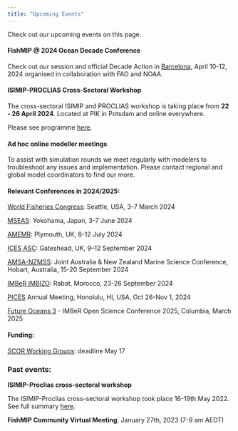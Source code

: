 ```yaml
---
title: "Upcoming Events"
---
```


Check out our upcoming events on this page.

#### **FishMIP \@ 2024 Ocean Decade Conference**

Check out our session and official Decade Action in [Barcelona](https://oceandecade.org/events/2024-ocean-decade-conference/), April 10-12, 2024 organised in collaboration with FAO and NOAA.

#### **ISIMIP-PROCLIAS Cross-Sectoral Workshop**

The cross-sectoral ISIMIP and PROCLIAS workshop is taking place from **22 - 26 April 2024**. Located at PIK in Potsdam and online everywhere.

Please see programme [here](https://www.isimip.org/outcomes/events/upcoming-cross-sectoral-isimip-proclias-workshop-2024/).

#### **Ad hoc online modeller meetings**

To assist with simulation rounds we meet regularly with modelers to troubleshoot any issues and implementation. Please contact regional and global model coordinators to find our more.

#### Relevant Conferences in 2024/2025:

[World Fisheries Congress](https://wfc2024.fisheries.org/): Seattle, USA, 3-7 March 2024

[MSEAS](https://meetings.pices.int/meetings/international/2024/MSEAS/Background): Yokohama, Japan, 3-7 June 2024

[AMEMR](https://www.amemr.com/): Plymouth, UK, 8-12 July 2024

[ICES ASC](https://www.ices.dk/events/asc/2024/Pages/default.aspx): Gateshead, UK, 9--12 September 2024

[AMSA-NZMSS](https://www.amsa2024.amsa.asn.au/): Joint Australia & New Zealand Marine Science Conference, Hobart, Australia, 15-20 September 2024

[IMBeR IMBIZO](https://imber.info/event/imbizo-7-transitioning-towards-sustainable-ocean-governance-by-2030-commitments-and-challenges/): Rabat, Morocco, 23-26 September 2024

[PICES](https://meetings.pices.int/meetings/annual/2024/pices/scope) Annual Meeting, Honolulu, HI, USA, Oct 26-Nov 1, 2024

[Future Oceans 3](https://imber.info/events/future-oceans/) - IMBeR Open Science Conference 2025, Columbia, March 2025

#### Funding:

[SCOR Working Groups](https://scor-int.org/wp-content/uploads/2024/02/2024-Call-WG-Proposals.pdf): deadline May 17

### Past events: 

**ISIMIP-Proclias cross-sectoral workshop**

The ISIMIP-Proclias cross-sectoral workshop took place 16-19th May 2022. See full summary [here](https://www.isimip.org/outcomes/cross-sectoral-isimip-and-proclias-workshop-2022/).

**FishMIP Community Virtual Meeting**, January 27th, 2023 (7-9 am AEDT)
